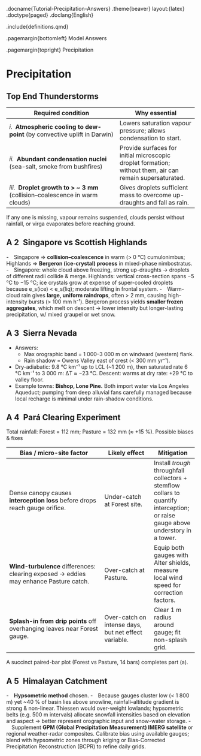 .docname{Tutorial-Precipitation-Answers}
.theme{beaver} layout:{latex}
.doctype{paged}
.doclang{English}

.include{definitions.qmd}

.pagemargin{bottomleft}
    Model Answers

.pagemargin{topright}
    Precipitation

# Precipitation
## Top End Thunderstorms

| Required condition | Why essential |
|--------------------|--------------|
| *i.* **Atmospheric cooling to dew-point** (by convective uplift in Darwin) | Lowers saturation vapour pressure; allows condensation to start. |
| *ii.* **Abundant condensation nuclei** (sea-salt, smoke from bushfires) | Provide surfaces for initial microscopic droplet formation; without them, air can remain supersaturated. |
| *iii.* **Droplet growth to > ~ 3 mm** (collision–coalescence in warm clouds) | Gives droplets sufficient mass to overcome up-draughts and fall as rain. |

If any one is missing, vapour remains suspended, clouds persist without rainfall, or virga evaporates before reaching ground.

## A 2 Singapore vs Scottish Highlands
- Singapore ⇒ **collision–coalescence** in warm (> 0 °C) cumulonimbus; Highlands ⇒ **Bergeron (ice-crystal) process** in mixed-phase nimbostratus.
- Singapore: whole cloud above freezing, strong up-draughts → droplets of different radii collide & merge.  Highlands: vertical cross-section spans −5 °C to −15 °C; ice crystals grow at expense of super-cooled droplets because e_s(ice) < e_s(liq); moderate lifting in frontal system.
- Warm-cloud rain gives **large, uniform raindrops**, often > 2 mm, causing high-intensity bursts (> 100 mm h⁻¹).  Bergeron process yields **smaller frozen aggregates**, which melt on descent → lower intensity but longer-lasting precipitation, w/ mixed graupel or wet snow.

## A 3 Sierra Nevada
- Answers:
    - Max orographic band = 1 000–3 000 m on windward (western) flank.
    - Rain shadow = Owens Valley east of crest (< 300 mm yr⁻¹).
- Dry-adiabatic: 9.8 °C km⁻¹ up to LCL (~1 200 m), then saturated rate 6 °C km⁻¹ to 3 000 m: ΔT ≈ −23 °C.  Descent: warms at dry rate: +29 °C to valley floor.
- Example towns: **Bishop, Lone Pine.**  Both import water via Los Angeles Aqueduct; pumping from deep alluvial fans carefully managed because local recharge is minimal under rain-shadow conditions.

## A 4 Pará Clearing Experiment
Total rainfall: Forest = 112 mm; Pasture = 132 mm (≈ +15 %).
Possible biases & fixes

| Bias / micro-site factor | Likely effect | Mitigation |
|--------------------------|--------------|------------|
| Dense canopy causes **interception loss** before drops reach gauge orifice. | Under-catch at Forest site. | Install *trough* throughfall collectors + stemflow collars to quantify interception; or raise gauge above understory in a tower. |
| **Wind-turbulence** differences: clearing exposed → eddies may enhance Pasture catch. | Over-catch at Pasture. | Equip both gauges with Alter shields, measure local wind speed for correction factors. |
| **Splash-in from drip points** off overhanging leaves near Forest gauge. | Over-catch on intense days, but net effect variable. | Clear 1 m radius around gauge; fit non-splash grid. |

A succinct paired-bar plot (Forest vs Pasture, 14 bars) completes part (a).

## A 5 Himalayan Catchment
- **Hypsometric method** chosen.
- Because gauges cluster low (< 1 800 m) yet ~40 % of basin lies above snowline, rainfall–altitude gradient is strong & non-linear.  Thiessen would over-weight lowlands; hypsometric belts (e.g. 500 m intervals) allocate snowfall intensities based on elevation and aspect → better represent orographic input and snow-water storage.
-  Supplement **GPM (Global Precipitation Measurement) IMERG satellite** or regional weather-radar composites.  Calibrate bias using available gauges; blend with hypsometric zones through kriging or Bias-Corrected Precipitation Reconstruction (BCPR) to refine daily grids.
